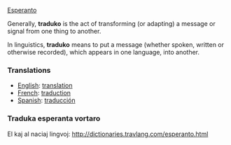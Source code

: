 [[Esperanto]]

Generally, '''traduko''' is the act of transforming (or adapting) a message or signal from one thing to another.

In linguistics, '''traduko''' means to put a message (whether spoken, written or otherwise recorded), which appears in one language, into another.

=== Translations ===

*[[English]]: [[translation]]
*[[French]]: [[traduction]]
*[[Spanish]]: [[traducción]]

=== Traduka esperanta vortaro ===

El kaj al naciaj lingvoj: http://dictionaries.travlang.com/esperanto.html